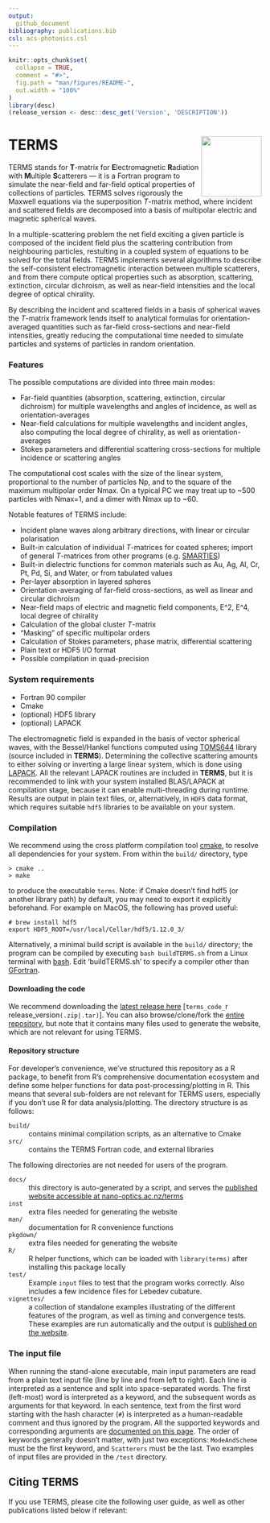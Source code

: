 ```yaml
---
output:
  github_document
bibliography: publications.bib
csl: acs-photonics.csl
---
```


<!-- README.md is generated from README.Rmd. Please edit that file -->

```r
knitr::opts_chunk$set(
  collapse = TRUE,
  comment = "#>",
  fig.path = "man/figures/README-",
  out.width = "100%"
)
library(desc)
(release_version <- desc::desc_get('Version', 'DESCRIPTION'))
```

# TERMS <img src="man/figures/logo.png" width="120" align="right" />

TERMS stands for **T**-matrix for **E**lectromagnetic **R**adiation with **M**ultiple **S**catterers — it is a Fortran program to simulate the near-field and far-field optical properties of collections of particles. TERMS solves rigorously the Maxwell equations via the superposition *T*-matrix method, where incident and scattered fields are decomposed into a basis of multipolar electric and magnetic spherical waves.

In a multiple-scattering problem the net field exciting a given particle is composed of the incident field plus the scattering contribution from neighbouring particles, restulting in a coupled system of equations to be solved for the total fields. TERMS implements several algorithms to describe the self-consistent electromagnetic interaction between multiple scatterers, and from there compute optical properties such as absorption, scattering, extinction, circular dichroism, as well as near-field intensities and the local degree of optical chirality.

By describing the incident and scattered fields in a basis of spherical waves the *T*-matrix framework lends itself to analytical formulas for orientation-averaged quantities such as far-field cross-sections and near-field intensities, greatly reducing the computational time needed to simulate particles and systems of particles in random orientation.

### Features
  
The possible computations are divided into three main modes:

- Far-field quantities (absorption, scattering, extinction, circular dichroism) for multiple wavelengths and angles of incidence, as well as orientation-averages
- Near-field calculations for multiple wavelengths and incident angles, also computing the local degree of chirality, as well as orientation-averages
- Stokes parameters and differential scattering cross-sections for multiple incidence or scattering angles

The computational cost scales with the size of the linear system, proportional to the number of particles Np, and to the square of the maximum multipolar order Nmax. On a typical PC we may treat up to ~500 particles with Nmax=1, and a dimer with Nmax up to ~60.

Notable features of TERMS include:

- Incident plane waves along arbitrary directions, with linear or circular polarisation
- Built-in calculation of individual *T*-matrices for coated spheres; import of general *T*-matrices from other programs (e.g. [SMARTIES](https://www.victoria.ac.nz/scps/research/research-groups/raman-lab/numerical-tools/smarties))
- Built-in dielectric functions for common materials such as Au, Ag, Al, Cr, Pt, Pd, Si, and Water, or from tabulated values
- Per-layer absorption in layered spheres
- Orientation-averaging of far-field cross-sections, as well as linear and circular dichroism
- Near-field maps of electric and magnetic field components, E^2, E^4, local degree of chirality
- Calculation of the global cluster *T*-matrix
- "Masking" of specific multipolar orders
- Calculation of Stokes parameters, phase matrix, differential scattering
- Plain text or HDF5 I/O format
- Possible compilation in quad-precision


### System requirements

*   Fortran 90 compiler
*   Cmake
*   (optional) HDF5 library
*   (optional) LAPACK

The electromagnetic field is expanded in the basis of vector spherical waves, with the Bessel/Hankel functions computed using [TOMS644](http://www.netlib.org/toms-2014-06-10/644) library (source included in **TERMS**). Determining the collective scattering amounts to either solving or inverting a large linear system, which is done using [LAPACK](http://www.netlib.org/lapack/). All the relevant LAPACK routines are included in **TERMS**, but it is recommended to link with your system installed BLAS/LAPACK at compilation stage, because it can enable multi-threading during runtime.  
Results are output in plain text files, or, alternatively, in `HDF5` data format, which requires suitable `hdf5` libraries to be available on your system.

### Compilation

We recommend using the cross platform compilation tool [cmake](https://cmake.org/), to resolve all dependencies for your system. From within the `build/` directory, type

```
> cmake ..
> make
```
to produce the executable `terms`. Note: if Cmake doesn't find hdf5 (or another library path) by default, you may need to export it explicitly beforehand. For example on MacOS, the following has proved useful:

```
# brew install hdf5
export HDF5_ROOT=/usr/local/Cellar/hdf5/1.12.0_3/
```

Alternatively, a minimal build script is available in the `build/` directory; the program can be compiled by executing `bash buildTERMS.sh` from a Linux terminal with [bash](https://www.gnu.org/software/bash/). Edit 'buildTERMS.sh' to specify a compiler other than [GFortran](https://gcc.gnu.org/wiki/GFortran). 


#### Downloading the code

We recommend downloading the [latest release here](https://github.com/nano-optics/terms/releases) [`terms_code_`r release_version`(.zip|.tar)`]. You can also browse/clone/fork the [entire repository](https://github.com/nano-optics/terms), but note that it contains many files used to generate the website, which are not relevant for using TERMS.

#### Repository structure

For developer's convenience, we've structured this repository as a R package, to benefit from R's comprehensive documentation ecosystem and define some helper functions for data post-processing/plotting in R. This means that several sub-folders are not relevant for TERMS users, especially if you don't use R for data analysis/plotting. The directory structure is as follows:

`build/`
: contains minimal compilation scripts, as an alternative to Cmake

`src/`
: contains the TERMS Fortran code, and external libraries

The following directories are not needed for users of the program.

`docs/`
: this directory is auto-generated by a script, and serves the [published website accessible at nano-optics.ac.nz/terms](http://nano-optics.ac.nz/terms)

`inst`
: extra files needed for generating the website

`man/`
: documentation for R convenience functions

`pkgdown/`
: extra files needed for generating the website

`R/`
: R helper functions, which can be loaded with `library(terms)` after installing this package locally

`test/`
: Example `input` files to test that the program works correctly. Also includes a few incidence files for Lebedev cubature.

`vignettes/`
: a collection of standalone examples illustrating of the different features of the program, as well as timing and convergence tests. These examples are run automatically and the output is [published on the website](http://nano-optics.ac.nz/terms/).


### The input file

When running the stand-alone executable, main input parameters are read from a plain text input file (line by line and from left to right). Each line is interpreted as a sentence and split into space-separated words. The first (left-most) word is interpreted as a keyword, and the subsequent words as arguments for that keyword. In each sentence, text from the first word starting with the hash character (`#`) is interpreted as a human-readable comment and thus ignored by the program. All the supported keywords and corresponding arguments are [documented on this page](http://nano-optics.ac.nz/terms/articles/Keywords.html). The order of keywords generally doesn't matter, with just two exceptions: `ModeAndScheme` must be the first keyword, and `Scatterers` must be the last. Two examples of input files are provided in the `/test` directory. 

## Citing TERMS

If you use TERMS, please cite the following user guide, as well as other publications listed below if relevant: 

<div style="display: none;">
@Schebarchov:2021wc, @Schebarchov:2021ut, @Somerville:2016aa, @schebarchov2019mind, @Lee:2020aa, @fazel2021orientation, @Fazel-Najafabadi:2021ud, @Fazel-Najafabadi:2022ud, Herran:2021wh
</div>


  

